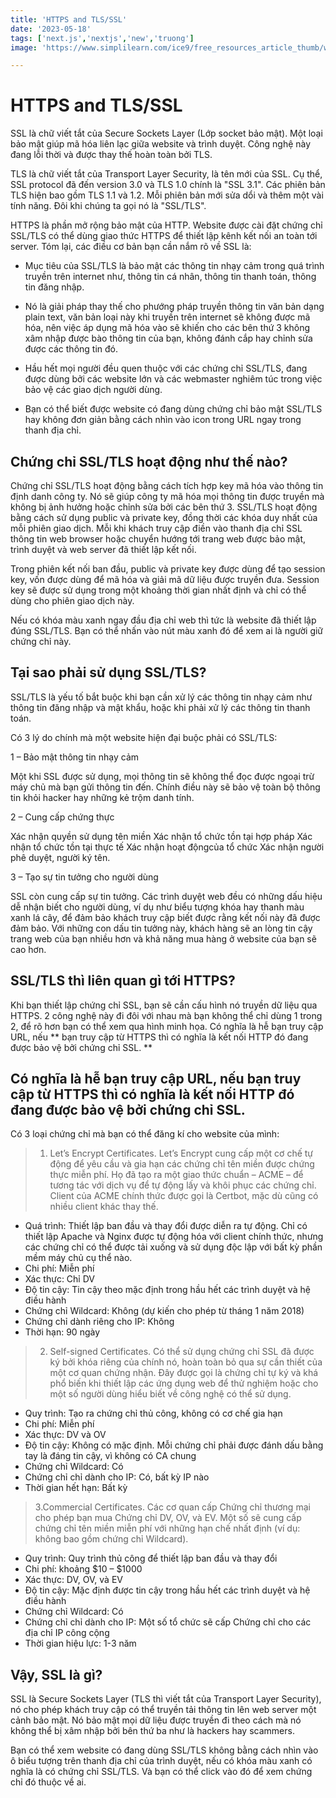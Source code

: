 ```yaml
---
title: 'HTTPS and TLS/SSL'
date: '2023-05-18'
tags: ['next.js','nextjs','new','truong']
image: 'https://www.simplilearn.com/ice9/free_resources_article_thumb/what_is_image_Processing.jpg'

---
```


# HTTPS and TLS/SSL
SSL là chữ viết tắt của Secure Sockets Layer (Lớp socket bảo mật). Một loại bảo mật giúp mã hóa liên lạc giữa website và trình duyệt. Công nghệ này đang lỗi thời và được thay thế hoàn toàn bởi TLS.

TLS là chữ viết tắt của Transport Layer Security, là tên mới của SSL. Cụ thể, SSL protocol đã đến version 3.0 và TLS 1.0 chính là "SSL 3.1". Các phiên bản TLS hiện bao gồm TLS 1.1 và 1.2. Mỗi phiên bản mới sửa dổi và thêm một vài tính năng. Đôi khi chúng ta gọi nó là "SSL/TLS".

HTTPS là phần mở rộng bảo mật của HTTP. Website được cài đặt chứng chỉ SSL/TLS có thể dùng giao thức HTTPS để thiết lập kênh kết nối an toàn tới server. Tóm lại, các điều cơ bản bạn cần nắm rõ về SSL là:

* Mục tiêu của SSL/TLS là bảo mật các thông tin nhạy cảm trong quá trình truyền trên internet như, thông tin cá nhân, thông tin thanh toán, thông tin đăng nhập.

* Nó là giải pháp thay thế cho phướng pháp truyền thông tin văn bản dạng plain text, văn bản loại này khi truyền trên internet sẽ không được mã hóa, nên việc áp dụng mã hóa vào sẽ khiến cho các bên thứ 3 không xâm nhập được bào thông tin của bạn, không đánh cắp hay chỉnh sửa được các thông tin đó.

* Hầu hết mọi người đều quen thuộc với các chứng chỉ SSL/TLS, đang được dùng bởi các website lớn và các webmaster nghiêm túc trong việc bảo vệ các giao dịch người dùng.

* Bạn có thể biết được website có đang dùng chứng chỉ bảo mật SSL/TLS hay không đơn giản bằng cách nhìn vào icon trong URL ngay trong thanh địa chỉ.

## Chứng chỉ SSL/TLS hoạt động như thế nào?
Chứng chỉ SSL/TLS hoạt động bằng cách tích hợp key mã hóa vào thông tin định danh công ty. Nó sẽ giúp công ty mã hóa mọi thông tin được truyền mà không bị ảnh hưởng hoặc chỉnh sửa bởi các bên thứ 3.
<CustomImage src="https://raw.githubusercontent.com/asdiop159752/BlogPost/master/images/HTTP-SSL_TLS.png" alt="Warning: HTTP-SSL_TLS" />
SSL/TLS hoạt động bằng cách sử dụng public và private key, đồng thời các khóa duy nhất của mỗi phiên giao dịch. Mỗi khi khách truy cập điền vào thanh địa chỉ SSL thông tin web browser hoặc chuyển hướng tới trang web được bảo mật, trình duyệt và web server đã thiết lập kết nối.

Trong phiên kết nối ban đầu, public và private key được dùng để tạo session key, vốn được dùng để mã hóa và giải mã dữ liệu được truyền đưa. Session key sẽ được sử dụng trong một khoảng thời gian nhất định và chỉ có thể dùng cho phiên giao dịch này.

Nếu có khóa màu xanh ngay đầu địa chỉ web thì tức là website đã thiết lập đúng SSL/TLS. Bạn có thể nhấn vào nút màu xanh đó để xem ai là người giữ chứng chỉ này.
## Tại sao phải sử dụng SSL/TLS?
SSL/TLS là yếu tố bắt buộc khi bạn cần xử lý các thông tin nhạy cảm như thông tin đăng nhập và mật khẩu, hoặc khi phải xử lý các thông tin thanh toán.
<CustomImage src="https://raw.githubusercontent.com/asdiop159752/BlogPost/master/images/use-SSL-TLS.png" alt="Warning: use-SSL-TLS" />

Có 3 lý do chính mà một website hiện đại buộc phải có SSL/TLS:

1 – Bảo mật thông tin nhạy cảm

Một khi SSL được sử dụng, mọi thông tin sẽ không thể đọc được ngoại trừ máy chủ mà bạn gửi thông tin đến. Chính điều này sẽ bảo vệ toàn bộ thông tin khỏi hacker hay những kẻ trộm danh tính.

2 – Cung cấp chứng thực

Xác nhận quyền sử dụng tên miền Xác nhận tổ chức tồn tại hợp pháp Xác nhận tổ chức tồn tại thực tế Xác nhận hoạt độngcủa tổ chức Xác nhận người phê duyệt, người ký tên.

3 – Tạo sự tin tưởng cho người dùng

SSL còn cung cấp sự tin tưởng. Các trình duyệt web đều có những dấu hiệu dễ nhận biết cho người dùng, ví dụ như biểu tượng khóa hay thanh màu xanh lá cây, để đảm bảo khách truy cập biết được rằng kết nối này đã được đảm bảo. Với những con dấu tin tưởng này, khách hàng sẽ an lòng tin cậy trang web của bạn nhiều hơn và khả năng mua hàng ở website của bạn sẽ cao hơn.

## SSL/TLS thì liên quan gì tới HTTPS?
Khi bạn thiết lập chứng chỉ SSL, bạn sẽ cần cấu hình nó truyền dữ liệu qua HTTPS. 2 công nghệ này đi đôi với nhau mà bạn không thể chỉ dùng 1 trong 2, để rõ hơn bạn có thể xem qua hình minh họa.
<CustomImage src="https://raw.githubusercontent.com/asdiop159752/BlogPost/master/images/SSL_TLS-lien-quan-gi-HTTPS.png" alt="Warning:SSL_TLS-lien-quan-gi-HTTPS" />
Có nghĩa là hễ bạn truy cập URL, nếu ** bạn truy cập từ HTTPS thì có nghĩa là kết nối HTTP đó đang được bảo vệ bởi chứng chỉ SSL. **

## Có nghĩa là hễ bạn truy cập URL, nếu bạn truy cập từ HTTPS thì có nghĩa là kết nối HTTP đó đang được bảo vệ bởi chứng chỉ SSL.
Có 3 loại chứng chỉ mà bạn có thể đăng kí cho website của mình:

> 1. Let’s Encrypt Certificates.
Let’s Encrypt cung cấp một cơ chế tự động để yêu cầu và gia hạn các chứng chỉ tên miền được chứng thực miễn phí. Họ đã tạo ra một giao thức chuẩn – ACME – để tương tác với dịch vụ để tự động lấy và khôi phục các chứng chỉ. Client của ACME chính thức được gọi là Certbot, mặc dù cũng có nhiều client khác thay thế.

* Quá trình: Thiết lập ban đầu và thay đổi được diễn ra tự động. Chỉ có thiết lập Apache và Nginx được tự động hóa với client chính thức, nhưng các chứng chỉ có thể được tải xuống và sử dụng độc lập với bất kỳ phần mềm máy chủ cụ thể nào.
* Chi phí: Miễn phí
* Xác thực: Chỉ DV
* Độ tin cậy: Tin cậy theo mặc định trong hầu hết các trình duyệt và hệ điều hành
* Chứng chỉ Wildcard: Không (dự kiến cho phép từ tháng 1 năm 2018)
* Chứng chỉ dành riêng cho IP: Không
* Thời hạn: 90 ngày
> 2. Self-signed Certificates.
Có thể sử dụng chứng chỉ SSL đã được ký bởi khóa riêng của chính nó, hoàn toàn bỏ qua sự cần thiết của một cơ quan chứng nhận. Đây được gọi là chứng chỉ tự ký và khá phổ biến khi thiết lập các ứng dụng web để thử nghiệm hoặc cho một số người dùng hiểu biết về công nghệ có thể sử dụng.

* Quy trình: Tạo ra chứng chỉ thủ công, không có cơ chế gia hạn
* Chi phí: Miễn phí
* Xác thực: DV và OV
* Độ tin cậy: Không có mặc định. Mỗi chứng chỉ phải được đánh dấu bằng tay là đáng tin cậy, vì không có CA chung
* Chứng chỉ Wildcard: Có
* Chứng chỉ chỉ dành cho IP: Có, bất kỳ IP nào
* Thời gian hết hạn: Bất kỳ
> 3.Commercial Certificates.
Các cơ quan cấp Chứng chỉ thương mại cho phép bạn mua Chứng chỉ DV, OV, và EV. Một số sẽ cung cấp chứng chỉ tên miền miễn phí với những hạn chế nhất định (ví dụ: không bao gồm chứng chỉ Wildcard).

* Quy trình: Quy trình thủ công để thiết lập ban đầu và thay đổi
* Chi phí: khoảng $10 – $1000
* Xác thực: DV, OV, và EV
* Độ tin cậy: Mặc định được tin cậy trong hầu hết các trình duyệt và hệ điều hành
* Chứng chỉ Wildcard: Có
* Chứng chỉ chỉ dành cho IP: Một số tổ chức sẽ cấp Chứng chỉ cho các địa chỉ IP công cộng
* Thời gian hiệu lực: 1-3 năm

## Vậy, SSL là gì?
SSL là Secure Sockets Layer (TLS thì viết tắt của Transport Layer Security), nó cho phép khách truy cập có thể truyền tải thông tin lên web server một cảnh bảo mật. Nó bảo mật mọi dữ liệu được truyền đi theo cách mà nó không thể bị xâm nhập bởi bên thứ ba như là hackers hay scammers.

Bạn có thể xem website có đang dùng SSL/TLS không bằng cách nhìn vào ô biểu tượng trên thanh địa chỉ của trình duyệt, nếu có khóa màu xanh có nghĩa là có chứng chỉ SSL/TLS. Và bạn có thể click vào đó để xem chứng chỉ đó thuộc về ai.